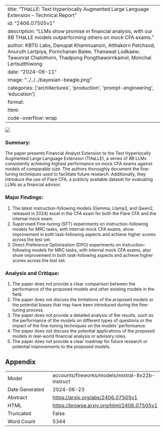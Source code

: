 
---
title: "THaLLE: Text Hyperlocally Augmented Large Language Extension -- Technical Report"
id: "2406.07505v1"
description: "LLMs show promise in financial analysis, with our 8B THaLLE models outperforming others on mock CFA exams."
author: KBTG Labs, Danupat Khamnuansin, Atthakorn Petchsod, Anuruth Lertpiya, Pornchanan Balee, Thanawat Lodkaew, Tawunrat Chalothorn, Thadpong Pongthawornkamol, Monchai Lertsutthiwong
date: "2024-06-11"
image: "../../../bayesian-beagle.png"
categories: ['architectures', 'production', 'prompt-engineering', 'education']
format:
  html:
    code-overflow: wrap
---

![](../../../bayesian-beagle.png)

### Summary:

The paper presents Financial Analyst Extension to the Text Hyperlocally Augmented Large Language Extension (THaLLE), a series of 8B LLMs consistently achieving highest performance on mock CFA exams against models of comparable size. The authors thoroughly document the fine-tuning techniques used to facilitate future research. Additionally, they introduce the use of Flare CFA, a publicly available dataset for evaluating LLMs as a financial advisor.

### Major Findings:

1. The latest instruction-following models (Gemma, Llama3, and Qwen2, released in 2024) excel in the CFA exam for both the Flare CFA and the internal mock exam.
2. Supervised Fine-tuning (SFT) experiments on instruction-following models for MRC tasks, with internal mock CFA exams, show improvement in both task-following aspects and achieve higher scores across the test set.
3. Direct Preference Optimization (DPO) experiments on instruction-following models for MRC tasks, with internal mock CFA exams, also show improvement in both task-following aspects and achieve higher scores across the test set.

### Analysis and Critique:

1. The paper does not provide a clear comparison between the performance of the proposed models and other existing models in the field.
2. The paper does not discuss the limitations of the proposed models or the potential biases that may have been introduced during the fine-tuning process.
3. The paper does not provide a detailed analysis of the results, such as the performance of the models on different types of questions or the impact of the fine-tuning techniques on the models' performance.
4. The paper does not discuss the potential applications of the proposed models in real-world financial analysis or advisory roles.
5. The paper does not provide a clear roadmap for future research or potential improvements to the proposed models.

## Appendix

|          |          |
|----------|----------|
| Model     | accounts/fireworks/models/mixtral-8x22b-instruct       |
| Date Generated     | 2024-06-23       |
| Abstract | [https://arxiv.org/abs/2406.07505v1](https://arxiv.org/abs/2406.07505v1)        |
| HTML     | [https://browse.arxiv.org/html/2406.07505v1](https://browse.arxiv.org/html/2406.07505v1)       |
| Truncated       | False       |
| Word Count       | 5344       |